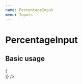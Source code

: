 ```yaml
---
name: PercentageInput
menu: Inputs
---
```




# PercentageInput

<PropsTable of={PercentageInput} />

## Basic usage

<Playground>
  <Formik
    render={values => (
      <form>
        <Field
          name="myText"
          placeholder="Your percentage"
          component={PercentageInput}
        />
      </form>
    )}
  />
</Playground>
